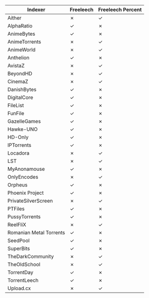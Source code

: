 | Indexer | Freeleech | Freeleech Percent |
|---------|-----------|------------------|
| Aither | ✗ | ✓ |
| AlphaRatio | ✓ | ✗ |
| AnimeBytes | ✓ | ✗ |
| AnimeTorrents | ✗ | ✓ |
| AnimeWorld | ✗ | ✓ |
| Anthelion | ✓ | ✗ |
| AvistaZ | ✗ | ✓ |
| BeyondHD | ✗ | ✓ |
| CinemaZ | ✗ | ✓ |
| DanishBytes | ✓ | ✗ |
| DigitalCore | ✓ | ✗ |
| FileList | ✓ | ✗ |
| FunFile | ✓ | ✗ |
| GazelleGames | ✓ | ✗ |
| Hawke-UNO | ✓ | ✗ |
| HD-Only | ✓ | ✗ |
| IPTorrents | ✓ | ✗ |
| Locadora | ✗ | ✓ |
| LST | ✗ | ✓ |
| MyAnonamouse | ✓ | ✗ |
| OnlyEncodes | ✗ | ✓ |
| Orpheus | ✓ | ✗ |
| Phoenix Project | ✓ | ✗ |
| PrivateSilverScreen | ✗ | ✓ |
| PTFiles | ✓ | ✗ |
| PussyTorrents | ✓ | ✗ |
| ReelFliX | ✗ | ✓ |
| Romanian Metal Torrents | ✓ | ✗ |
| SeedPool | ✓ | ✗ |
| SuperBits | ✓ | ✗ |
| TheDarkCommunity | ✗ | ✓ |
| TheOldSchool | ✗ | ✓ |
| TorrentDay | ✓ | ✗ |
| TorrentLeech | ✓ | ✗ |
| Upload.cx | ✗ | ✓ |
